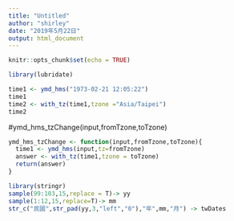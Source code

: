 ```yaml
---
title: "Untitled"
author: "shirley"
date: "2019年5月22日"
output: html_document
---
```


```r
knitr::opts_chunk$set(echo = TRUE)
```

```r
library(lubridate)

time1 <- ymd_hms("1973-02-21 12:05:22")
time1
time2 <- with_tz(time1,tzone ="Asia/Taipei")
time2


```

#ymd_hms_tzChange(input,fromTzone,toTzone)
```r
ymd_hms_tzChange <- function(input,fromTzone,toTzone){
  time1 <- ymd_hms(input,tz=fromTzone)
  answer <- with_tz(time1,tzone = toTzone)
  return(answer)
}
```

```r
library(stringr)
sample(99:103,15,replace = T)-> yy
sample(1:12,15,replace=T)-> mm
str_c("民國",str_pad(yy,3,"left","0"),"年",mm,"月") -> twDates
```

